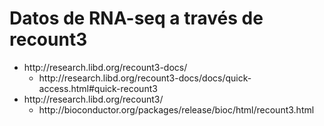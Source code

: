 # Datos de RNA-seq a través de recount3

* http://research.libd.org/recount3-docs/
    - http://research.libd.org/recount3-docs/docs/quick-access.html#quick-recount3
* http://research.libd.org/recount3/
    - http://bioconductor.org/packages/release/bioc/html/recount3.html
